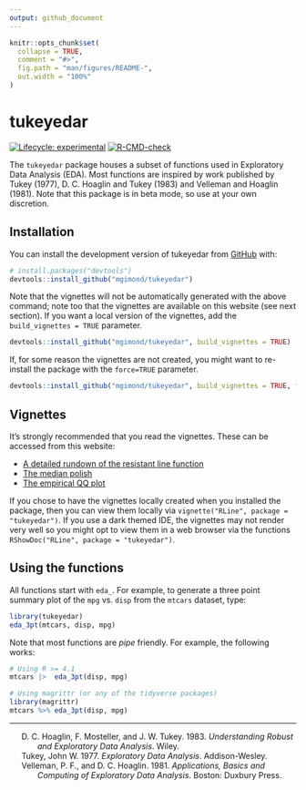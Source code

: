 ```yaml
---
output: github_document
---
```


<!-- README.md is generated from README.Rmd. Please edit that file -->

```r
knitr::opts_chunk$set(
  collapse = TRUE,
  comment = "#>",
  fig.path = "man/figures/README-",
  out.width = "100%"
)
```

# tukeyedar

<!-- badges: start -->
[![Lifecycle:
experimental](https://img.shields.io/badge/lifecycle-experimental-orange.svg)](https://lifecycle.r-lib.org/articles/stages.html#experimental)
[![R-CMD-check](https://github.com/mgimond/tukeyedar/actions/workflows/R-CMD-check.yaml/badge.svg)](https://github.com/mgimond/tukeyedar/actions/workflows/R-CMD-check.yaml)
<!-- badges: end -->

The `tukeyedar` package houses a subset of functions used in Exploratory
Data Analysis (EDA). Most functions are inspired by work published by
Tukey (1977), D. C. Hoaglin and Tukey (1983) and Velleman and Hoaglin
(1981). Note that this package is in beta mode, so use at your own
discretion. 

## Installation

You can install the development version of tukeyedar from [GitHub](https://github.com/) with:

```r
# install.packages("devtools")
devtools::install_github("mgimond/tukeyedar")
```

Note that the vignettes will not be automatically generated with the
above command; note too that the vignettes are available on this website
(see next section). If you want a local version of the vignettes, add
the `build_vignettes = TRUE` parameter.

```r
devtools::install_github("mgimond/tukeyedar", build_vignettes = TRUE)
```

If, for some reason the vignettes are not created, you might want to
re-install the package with the `force=TRUE` parameter.

```r
devtools::install_github("mgimond/tukeyedar", build_vignettes = TRUE, force=TRUE)
```

## Vignettes

It’s strongly recommended that you read the vignettes. These can be accessed from this website:

-   [A detailed rundown of the resistant line function](https://mgimond.github.io/tukeyedar/articles/RLine.html)
-   [The median polish](https://mgimond.github.io/tukeyedar/articles/polish.html)
-   [The empirical QQ plot](https://mgimond.github.io/tukeyedar/articles/qq.html)

If you chose to have the vignettes locally created when you installed the package, then you can view them locally via `vignette("RLine", package = "tukeyedar")`. If you use a dark themed IDE, the vignettes may not render very well so you might opt to view them in a web browser via the functions `RShowDoc("RLine", package = "tukeyedar")`.

## Using the functions

All functions start with `eda_`. For example, to generate a three point
summary plot of the `mpg` vs. `disp` from the `mtcars` dataset, type:


```r
library(tukeyedar)
eda_3pt(mtcars, disp, mpg)
```

Note that most functions are *pipe* friendly. For example, the following works:

```r
# Using R >= 4.1
mtcars |>  eda_3pt(disp, mpg)

# Using magrittr (or any of the tidyverse packages)
library(magrittr)
mtcars %>% eda_3pt(disp, mpg)
```

------------------------------------------------------------------------

<div id="refs" class="references csl-bib-body hanging-indent">

<div id="ref-understanding_eda1983" class="csl-entry">

D. C. Hoaglin, F. Mosteller, and J. W. Tukey. 1983. *Understanding
Robust and Exploratory Data Analysis*. Wiley.

</div>

<div id="ref-eda1977" class="csl-entry">

Tukey, John W. 1977. *Exploratory Data Analysis*. Addison-Wesley.

</div>

<div id="ref-applied_eda1981" class="csl-entry">

Velleman, P. F., and D. C. Hoaglin. 1981. *Applications, Basics and
Computing of Exploratory Data Analysis*. Boston: Duxbury Press.

</div>

</div>
